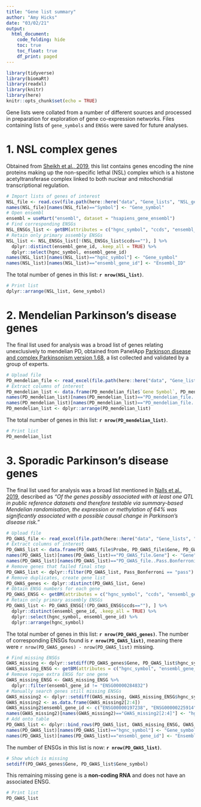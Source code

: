 ```yaml
---
title: "Gene list summary"
author: "Amy Hicks"
date: "03/02/21"
output:
  html_document:
    code_folding: hide
    toc: true
    toc_float: true
    df_print: paged
---
```

```r
library(tidyverse)
library(biomaRt)
library(readxl)
library(knitr)
library(here)
knitr::opts_chunk$set(echo = TRUE)
```

Gene lists were collated from a number of different sources and processed in preparation for exploration of gene co-expression networks. Files containing lists of `gene_symbols` and `ENSGs` were saved for future analyses. 

# 1. NSL complex genes
Obtained from [Sheikh et al., 2019](https://www.ncbi.nlm.nih.gov/pmc/articles/PMC6607013/), this list contains genes encoding the nine proteins making up the non-specific lethal (NSL) complex which is a histone acetyltransferase complex linked to both nuclear and mitochondrial transcriptional regulation.
```r
# Import lists of genes of interest
NSL_file <- read.csv(file.path(here::here("data", "Gene_lists", "NSL_genes.csv")))
names(NSL_file)[names(NSL_file)=="Symbol"] <- "Gene_symbol"
# Open ensembl
ensembl = useMart("ensembl", dataset = "hsapiens_gene_ensembl")
# Find corresponding ENSGs
NSL_ENSGs_list <- getBM(attributes = c("hgnc_symbol", "ccds", "ensembl_gene_id"), filters = "hgnc_symbol", values = NSL_file, mart = ensembl)
# Retain only primary assembly ENSGs
NSL_list <- NSL_ENSGs_list[!(NSL_ENSGs_list$ccds==""), ] %>%
  dplyr::distinct(ensembl_gene_id, .keep_all = TRUE) %>%
  dplyr::select(hgnc_symbol, ensembl_gene_id)
names(NSL_list)[names(NSL_list)=="hgnc_symbol"] <- "Gene_symbol"
names(NSL_list)[names(NSL_list)=="ensembl_gene_id"] <- "Ensembl_ID"
```

The total number of genes in this list: **`r nrow(NSL_list)`**. 
```r
# Print list
dplyr::arrange(NSL_list, Gene_symbol)
```

# 2. Mendelian Parkinson's disease genes 
The final list used for analysis was a broad list of genes relating unexclusively to mendelian PD, obtained from PanelApp [Parkinson disease and complex Parkinsonism version 1.68](https://panelapp.genomicsengland.co.uk/panels/39/), a list collected and validated by a group of experts.
```r
# Upload file
PD_mendelian_file <- read_excel(file.path(here::here("data", "Gene_lists", "PD_and_complex_Parkinsonism.xlsx")))
# Extract columns of interest
PD_mendelian_list <- data.frame(PD_mendelian_file$`Gene Symbol`, PD_mendelian_file$`EnsemblId(GRch37)`)
names(PD_mendelian_list)[names(PD_mendelian_list)=="PD_mendelian_file..Gene.Symbol."] <- "Gene_symbol"
names(PD_mendelian_list)[names(PD_mendelian_list)=="PD_mendelian_file..EnsemblId.GRch37.."] <- "Ensembl_ID"
PD_mendelian_list <- dplyr::arrange(PD_mendelian_list)
```

The total number of genes in this list: **`r nrow(PD_mendelian_list)`**.
```r
# Print list
PD_mendelian_list
```

# 3. Sporadic Parkinson's disease genes
The final list used for analysis was a broad list mentioned in [Nalls et al., 2019](https://www.thelancet.com/journals/laneur/article/PIIS1474-4422(19)30320-5/fulltext), described as *"Of the genes possibly associated with at least one QTL in public reference datasets and  therefore testable via summary-based Mendelian randomisation, the expression or methylation of 64% was significantly associated with a possible causal change in Parkinson's disease risk."*
```r
# Upload file
PD_GWAS_file <- read_excel(file.path(here::here("data", "Gene_lists", "GWAS_Nalls_2019_mendrand.xlsx")))
# Extract columns of interest
PD_GWAS_list <- data.frame(PD_GWAS_file$Probe, PD_GWAS_file$Gene, PD_GWAS_file$`Top SNP`, PD_GWAS_file$`Pass Bonferroni`)
names(PD_GWAS_list)[names(PD_GWAS_list)=="PD_GWAS_file.Gene"] <- "Gene"
names(PD_GWAS_list)[names(PD_GWAS_list)=="PD_GWAS_file..Pass.Bonferroni."] <- "Pass_Bonferroni"
# Remove genes that failed final step
PD_GWAS_list <- dplyr::filter(PD_GWAS_list, Pass_Bonferroni == "pass")
# Remove duplicates, create gene list
PD_GWAS_genes <- dplyr::distinct(PD_GWAS_list, Gene)
# Obtain ENSG numbers for each gene
PD_GWAS_ENSG <- getBM(attributes = c("hgnc_symbol", "ccds", "ensembl_gene_id"), filters = "hgnc_symbol", values = PD_GWAS_genes, mart = ensembl)
# Retain only primary assembly ENSGs
PD_GWAS_list <- PD_GWAS_ENSG[!(PD_GWAS_ENSG$ccds==""), ] %>%
  dplyr::distinct(ensembl_gene_id, .keep_all = TRUE) %>%
  dplyr::select(hgnc_symbol, ensembl_gene_id) %>%
  dplyr::arrange(hgnc_symbol)
```

The total number of genes in this list: **`r nrow(PD_GWAS_genes)`**. The number of corresponding ENSGs found is **`r nrow(PD_GWAS_list)`**, meaning there were `r nrow(PD_GWAS_genes) - nrow(PD_GWAS_list)` missing.
```r
# Find missing ENSGs
GWAS_missing <- dplyr::setdiff(PD_GWAS_genes$Gene, PD_GWAS_list$hgnc_symbol)
GWAS_missing_ENSG <- getBM(attributes = c("hgnc_symbol", "ensembl_gene_id"), filters = "hgnc_symbol", values = GWAS_missing, mart = ensembl)
# Remove rogue extra ENSG for one gene
GWAS_missing_ENSG <- GWAS_missing_ENSG %>%
  dplyr::filter(ensembl_gene_id != "ENSG00000284832")
# Manually search genes still missing ENSGs
GWAS_missing2 <- dplyr::setdiff(GWAS_missing, GWAS_missing_ENSG$hgnc_symbol)
GWAS_missing2 <- as.data.frame(GWAS_missing2[2:4])
GWAS_missing2$ensembl_gene_id <- c("ENSG00000197238", "ENSG00000225914", "ENSG00000136243")
names(GWAS_missing2)[names(GWAS_missing2)=="GWAS_missing2[2:4]"] <- "hgnc_symbol"
# Add onto table
PD_GWAS_list <- dplyr::bind_rows(PD_GWAS_list, GWAS_missing_ENSG, GWAS_missing2)
names(PD_GWAS_list)[names(PD_GWAS_list)=="hgnc_symbol"] <- "Gene_symbol"
names(PD_GWAS_list)[names(PD_GWAS_list)=="ensembl_gene_id"] <- "Ensembl_ID"
```

The number of ENSGs in this list is now: **`r nrow(PD_GWAS_list)`**.
```r
# Show which is missing
setdiff(PD_GWAS_genes$Gene, PD_GWAS_list$Gene_symbol)
```

This remaining missing gene is a **non-coding RNA** and does not have an associated ENSG. 
```r
# Print list
PD_GWAS_list
```
